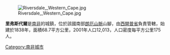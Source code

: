 [[Image:Riversdale,_Western_Cape.jpg|right]]

'''里弗斯代爾'''是[[南非|南非]]的城鎮，位於該國南部[[朗厄山脈|朗厄山脈]]山腳，由[[西開普省|西開普省]]負責管轄，始建於1838年，面積68.7平方公里，2001年人口12,013，人口密度每平方公里175人。

{{SouthAfrica-geo-stub}}
[[Category:南非城市|Category:南非城市]]